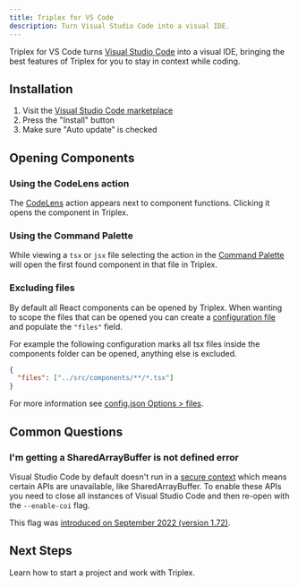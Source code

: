 ```yaml
---
title: Triplex for VS Code
description: Turn Visual Studio Code into a visual IDE.
---
```


Triplex for VS Code turns [Visual Studio Code](https://code.visualstudio.com/) into a visual IDE, bringing the best features of Triplex for you to stay in context while coding.

## Installation

1. Visit the [Visual Studio Code marketplace](https://marketplace.visualstudio.com/items?itemName=trytriplex.triplex-vsce)
2. Press the "Install" button
3. Make sure "Auto update" is checked

## Opening Components

### Using the CodeLens action

The <ActionLink name="Open in Triplex" href="/docs" /> [CodeLens](https://code.visualstudio.com/blogs/2017/02/12/code-lens-roundup) action appears next to component functions. Clicking it opens the component in Triplex.

### Using the Command Palette

While viewing a `tsx` or `jsx` file selecting the <ActionLink name="Triplex: Open File" href="/docs" /> action in the [Command Palette](https://code.visualstudio.com/docs/getstarted/userinterface#_command-palette) will open the first found component in that file in Triplex.

### Excluding files

By default all React components can be opened by Triplex. When wanting to scope the files that can be opened you can create a [configuration file](/docs/api-reference/config-options) and populate the `"files"` field.

For example the following configuration marks all tsx files inside the components folder can be opened, anything else is excluded.

```json filename=".triplex/config.json"
{
  "files": ["../src/components/**/*.tsx"]
}
```

For more information see [config.json Options > files](/docs/api-reference/config-options/files).

## Common Questions

### I'm getting a SharedArrayBuffer is not defined error

Visual Studio Code by default doesn't run in a [secure context](https://developer.mozilla.org/en-US/docs/Web/Security/Secure_Contexts) which means certain APIs are unavailable, like SharedArrayBuffer. To enable these APIs you need to close all instances of Visual Studio Code and then re-open with the `--enable-coi` flag.

This flag was [introduced on September 2022 (version 1.72)](https://code.visualstudio.com/updates/v1_72#_towards-cross-origin-isolation).

## Next Steps

Learn how to start a project and work with Triplex.

<PagesList route="/docs/get-started/starting-a-project" variant="grid" />
